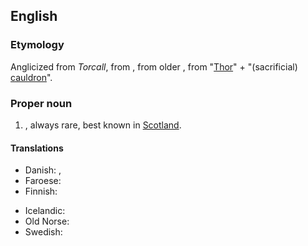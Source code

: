 ==English==

===Etymology===
Anglicized from {{etyl|gd|en}} ''Torcall'', from {{etyl|non|en}} {{m|non|Þorkell}}, from older {{m|non|Þorketill}}, from {{m|non|Þórr}} "[[Thor]]" + {{m|non|ketill}} "(sacrificial) [[cauldron]]".

===Proper noun===
{{en-proper noun}}

# {{lb|en|British}} {{given name|lang=en|male|from=Scottish Gaelic}}, always rare, best known in [[Scotland]].

====Translations====
{{trans-top|Male given name from Old Norse}}
* Danish: {{t|da|Thorkild}}, {{t|da|Toke}}
* Faroese: {{t|fo|Torkil|m}}
* Finnish: {{t+|fi|Tuukka}}
{{trans-mid}}
* Icelandic: {{t+|is|Þorkell}}
* Old Norse: {{t|non|Þorkell}}
* Swedish: {{t+|sv|Torkel}}
{{trans-bottom}}
